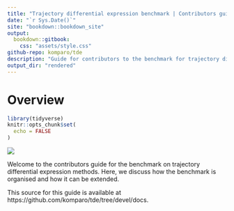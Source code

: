 ```yaml
--- 
title: "Trajectory differential expression benchmark | Contributors guide"
date: "`r Sys.Date()`"
site: "bookdown::bookdown_site"
output:
  bookdown::gitbook: 
    css: "assets/style.css"
github-repo: komparo/tde
description: "Guide for contributors to the benchmark for trajectory differential expression methods"
output_dir: "rendered"
---
```


# Overview {-}

```r
library(tidyverse)
knitr::opts_chunk$set(
  echo = FALSE
)
```

![](figures/logo.png)

Welcome to the contributors guide for the benchmark on trajectory differential expression methods. Here, we discuss how the benchmark is organised and how it can be extended.

This source for this guide is available at https://github.com/komparo/tde/tree/devel/docs.